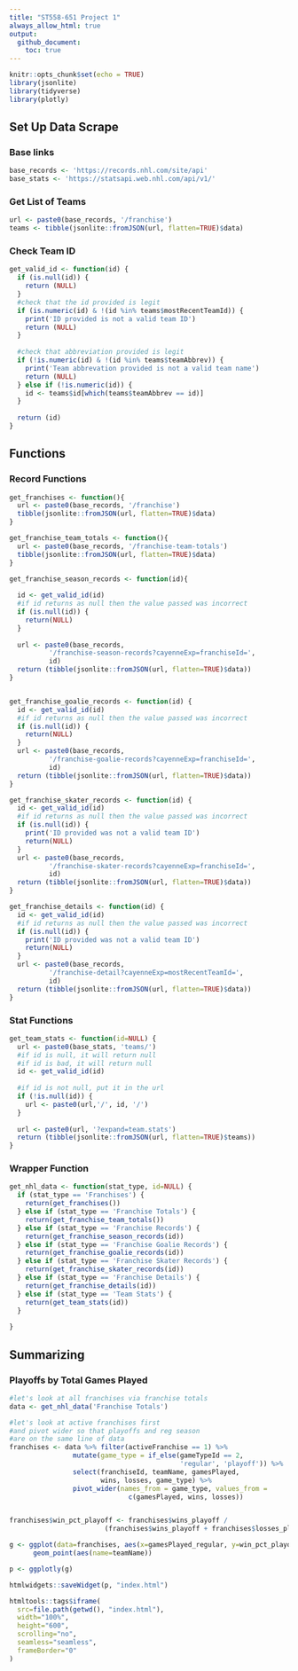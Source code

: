 ```yaml
---
title: "ST558-651 Project 1"
always_allow_html: true
output: 
  github_document:
    toc: true
---
```


```r
knitr::opts_chunk$set(echo = TRUE)
library(jsonlite)
library(tidyverse)
library(plotly)
```

## Set Up Data Scrape
### Base links
```r
base_records <- 'https://records.nhl.com/site/api'
base_stats <- 'https://statsapi.web.nhl.com/api/v1/'
```

### Get List of Teams
```r
url <- paste0(base_records, '/franchise')
teams <- tibble(jsonlite::fromJSON(url, flatten=TRUE)$data)
```

### Check Team ID
```r
get_valid_id <- function(id) {
  if (is.null(id)) {
    return (NULL)
  }
  #check that the id provided is legit
  if (is.numeric(id) & !(id %in% teams$mostRecentTeamId)) {
    print('ID provided is not a valid team ID')
    return (NULL)
  }
  
  #check that abbreviation provided is legit
  if (!is.numeric(id) & !(id %in% teams$teamAbbrev)) {
    print('Team abbrevation provided is not a valid team name')
    return (NULL)
  } else if (!is.numeric(id)) {
    id <- teams$id[which(teams$teamAbbrev == id)]
  }
  
  return (id)
}

```

## Functions
### Record Functions
```r
get_franchises <- function(){
  url <- paste0(base_records, '/franchise')
  tibble(jsonlite::fromJSON(url, flatten=TRUE)$data)
}

get_franchise_team_totals <- function(){
  url <- paste0(base_records, '/franchise-team-totals')
  tibble(jsonlite::fromJSON(url, flatten=TRUE)$data)
}

get_franchise_season_records <- function(id){
  
  id <- get_valid_id(id)
  #if id returns as null then the value passed was incorrect
  if (is.null(id)) {
    return(NULL)
  }
  
  url <- paste0(base_records,
          '/franchise-season-records?cayenneExp=franchiseId=',
          id)
  return (tibble(jsonlite::fromJSON(url, flatten=TRUE)$data))
}


get_franchise_goalie_records <- function(id) {
  id <- get_valid_id(id)
  #if id returns as null then the value passed was incorrect
  if (is.null(id)) {
    return(NULL)
  }
  url <- paste0(base_records,
          '/franchise-goalie-records?cayenneExp=franchiseId=',
          id)
  return (tibble(jsonlite::fromJSON(url, flatten=TRUE)$data))
}

get_franchise_skater_records <- function(id) {
  id <- get_valid_id(id)
  #if id returns as null then the value passed was incorrect
  if (is.null(id)) {
    print('ID provided was not a valid team ID')
    return(NULL)
  }
  url <- paste0(base_records,
          '/franchise-skater-records?cayenneExp=franchiseId=',
          id)
  return (tibble(jsonlite::fromJSON(url, flatten=TRUE)$data))
}

get_franchise_details <- function(id) {
  id <- get_valid_id(id)
  #if id returns as null then the value passed was incorrect
  if (is.null(id)) {
    print('ID provided was not a valid team ID')
    return(NULL)
  }
  url <- paste0(base_records,
          '/franchise-detail?cayenneExp=mostRecentTeamId=',
          id)
  return (tibble(jsonlite::fromJSON(url, flatten=TRUE)$data))
}

```

### Stat Functions
```r
get_team_stats <- function(id=NULL) {
  url <- paste0(base_stats, 'teams/')
  #if id is null, it will return null
  #if id is bad, it will return null
  id <- get_valid_id(id)
  
  #if id is not null, put it in the url
  if (!is.null(id)) {
    url <- paste0(url,'/', id, '/')
  }
  
  url <- paste0(url, '?expand=team.stats')
  return (tibble(jsonlite::fromJSON(url, flatten=TRUE)$teams))
}

```

### Wrapper Function
```r

get_nhl_data <- function(stat_type, id=NULL) {
  if (stat_type == 'Franchises') {
    return(get_franchises())
  } else if (stat_type == 'Franchise Totals') {
    return(get_franchise_team_totals())
  } else if (stat_type == 'Franchise Records') {
    return(get_franchise_season_records(id))
  } else if (stat_type == 'Franchise Goalie Records') {
    return(get_franchise_goalie_records(id))
  } else if (stat_type == 'Franchise Skater Records') {
    return(get_franchise_skater_records(id))
  } else if (stat_type == 'Franchise Details') {
    return(get_franchise_details(id))
  } else if (stat_type == 'Team Stats') {
    return(get_team_stats(id))
  }
  
}

```

## Summarizing
### Playoffs by Total Games Played
```r
#let's look at all franchises via franchise totals
data <- get_nhl_data('Franchise Totals')

#let's look at active franchises first
#and pivot wider so that playoffs and reg season 
#are on the same line of data
franchises <- data %>% filter(activeFranchise == 1) %>%
                mutate(game_type = if_else(gameTypeId == 2, 
                                           'regular', 'playoff')) %>%
                select(franchiseId, teamName, gamesPlayed, 
                       wins, losses, game_type) %>%
                pivot_wider(names_from = game_type, values_from = 
                              c(gamesPlayed, wins, losses))


franchises$win_pct_playoff <- franchises$wins_playoff / 
                        (franchises$wins_playoff + franchises$losses_playoff)

g <- ggplot(data=franchises, aes(x=gamesPlayed_regular, y=win_pct_playoff)) +
      geom_point(aes(name=teamName))

p <- ggplotly(g)
```
```r
htmlwidgets::saveWidget(p, "index.html")

htmltools::tags$iframe(
  src=file.path(getwd(), "index.html"),
  width="100%",
  height="600",
  scrolling="no",
  seamless="seamless",
  frameBorder="0"
)

```

